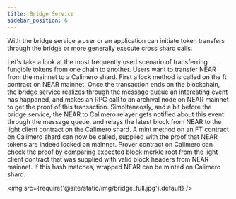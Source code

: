 ```yaml
---
title: Bridge Service
sidebar_position: 6
---
```


With the bridge service a user or an application can initiate token transfers through the bridge or more generally execute cross shard calls. 

Let's take a look at the most frequently used scenario of transferring fungible tokens from one chain to another. Users want to transfer NEAR from the mainnet to a Calimero shard. First a lock method is called on the ft contract on NEAR mainnet. Once the transaction ends on the blockchain, the bridge service realizes through the message queue an interesting event has happaned, and makes an RPC call to an archival node on NEAR mainnet to get the proof of this transaction. Simoltaneosly, and a bit before the bridge service, the NEAR to Calimero relayer gets notified about this event through the message queue, and relays the latest block from NEAR to the light client contract on the Calimero shard. A mint method on an FT contract on Calimero shard can now be called, supplied with the proof that NEAR tokens are indeed locked on mainnet. Prover contract on Calimero can check the proof by comparing expected block merkle root from the light client contract that was supplied with valid block headers from NEAR mainnet. If this hash matches, wrapped NEAR can be minted on Calimero shard.

<img src={require('@site/static/img/bridge_full.jpg').default} />
